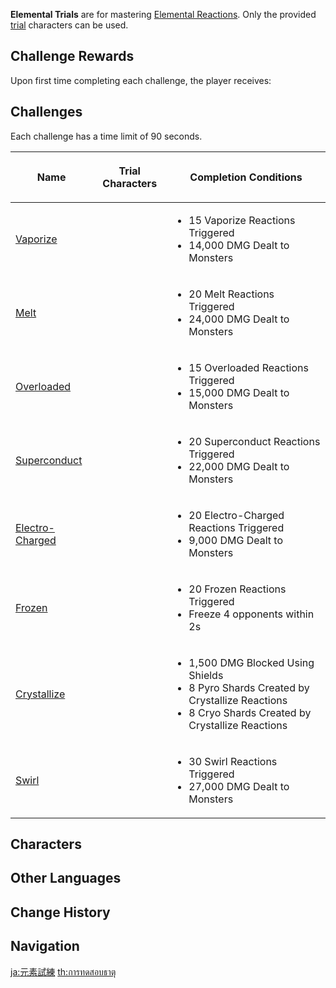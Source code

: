 {{Domain Infobox
|image        = Domain Temple of the Lion.png
|type         = Level
|description  = 
|region       = Mondstadt
|area         = Galesong Hill
|subarea      = Falcon Coast
|domain       = Temple of the Lion
|requiredAR   = 16
}}
'''Elemental Trials''' are for mastering [[Elemental Reactions]]. Only the provided [[Character Trials|trial]] characters can be used.

==Challenge Rewards==
Upon first time completing each challenge, the player receives:
{{Card|Mora|10,000}}
{{Card|Adventurer's Experience|2}}
{{Card|Mystic Enhancement Ore|2}}
{{clr}}

==Challenges==
Each challenge has a time limit of {{Icon|Clock}} 90 seconds.
{| class="wikitable tdc1"
! Name
! Trial Characters
! Completion Conditions
|-
| [[Vaporize]] || {{Card|Barbara}}{{Card|Xiangling}}
|
*15 Vaporize Reactions Triggered
*14,000 DMG Dealt to Monsters
|-
| [[Melt]] || {{Card|Xiangling}}{{Card|Kaeya}}
|
*20 Melt Reactions Triggered
*24,000 DMG Dealt to Monsters
|-
| [[Overloaded]] || {{Card|Xiangling}}{{Card|Lisa}}
|
*15 Overloaded Reactions Triggered
*15,000 DMG Dealt to Monsters
|-
| [[Superconduct]] || {{Card|Lisa}}{{Card|Kaeya}}
|
*20 Superconduct Reactions Triggered
*22,000 DMG Dealt to Monsters
|-
| [[Electro-Charged]] || {{Card|Barbara}}{{Card|Lisa}}
|
*20 Electro-Charged Reactions Triggered
*9,000 DMG Dealt to Monsters
|-
| [[Frozen]] || {{Card|Barbara}}{{Card|Kaeya}}
|
*20 Frozen Reactions Triggered
*Freeze 4 opponents within 2s
|-
| [[Crystallize]] || {{Card|Ningguang}}{{Card|Kaeya}}{{Card|Xiangling}}
|
*1,500 DMG Blocked Using Shields
*8 Pyro Shards Created by Crystallize Reactions
*8 Cryo Shards Created by Crystallize Reactions
|-
| [[Swirl]] || {{Card|Sucrose}}{{Card|Xiangling}}{{Card|Kaeya}}
|
*30 Swirl Reactions Triggered
*27,000 DMG Dealt to Monsters
|}

==Characters==
{{Trial Character/Event/Header}}
{{Trial Character/Event
|character_name         = Barbara
|character_level        = 20
|constellation          = 1
|weapon_name            = Magic Guide
|weapon_level           = 20
|refinement             = 1
|artifact_flower        = Instructor's Brooch
|artifact_feather       = Instructor's Feather Accessory
|artifact_sands         = Instructor's Pocket Watch
|artifact_goblet        = Instructor's Tea Cup
|artifact_circlet       = Instructor's Cap
|artifact_level         = 8
|set1                   = Instructor
|set1_piece_bonus       = 4
|set2                   = 
|set2_piece_bonus       = 
|normal_attack_talent   = 1
|elemental_skill_talent = 1
|elemental_burst_talent = 1
|hp                     = 4,096
|atk                    = 265
|def                    = 144
|em                     = 271
|er                     = 100.0%
|crit_rate              = 20.6%
|crit_dmg               = 50.0%
|other_stats            = 
}}
{{Trial Character/Event
|character_name         = Xiangling
|character_level        = 20
|constellation          = 1
|weapon_name            = White Tassel
|weapon_level           = 20
|refinement             = 1
|artifact_flower        = Instructor's Brooch
|artifact_feather       = Instructor's Feather Accessory
|artifact_sands         = Instructor's Pocket Watch
|artifact_goblet        = Instructor's Tea Cup
|artifact_circlet       = Instructor's Cap
|artifact_level         = 8
|set1                   = Instructor
|set1_piece_bonus       = 4
|set2                   = 
|set2_piece_bonus       = 
|normal_attack_talent   = 1
|elemental_skill_talent = 1
|elemental_burst_talent = 1
|hp                     = 4,337
|atk                    = 291
|def                    = 144
|em                     = 199
|er                     = 100.0%
|crit_rate              = 29.6%
|crit_dmg               = 50.0%
|other_stats            = 
}}
{{Trial Character/Event
|character_name         = Kaeya
|character_level        = 20
|constellation          = 1
|weapon_name            = Cool Steel
|weapon_level           = 20
|refinement             = 1
|artifact_flower        = Instructor's Brooch
|artifact_feather       = Instructor's Feather Accessory
|artifact_sands         = Instructor's Pocket Watch
|artifact_goblet        = Instructor's Tea Cup
|artifact_circlet       = Instructor's Cap
|artifact_level         = 8
|set1                   = Instructor
|set1_piece_bonus       = 4
|set2                   = 
|set2_piece_bonus       = 
|normal_attack_talent   = 1
|elemental_skill_talent = 1
|elemental_burst_talent = 1
|hp                     = 4,507
|atk                    = 310
|def                    = 171
|em                     = 199
|er                     = 100.0%
|crit_rate              = 20.6%
|crit_dmg               = 50.0%
|other_stats            = 
}}
{{Trial Character/Event
|character_name         = Lisa
|character_level        = 20
|constellation          = 1
|weapon_name            = Magic Guide
|weapon_level           = 20
|refinement             = 1
|artifact_flower        = Instructor's Brooch
|artifact_feather       = Instructor's Feather Accessory
|artifact_sands         = Instructor's Pocket Watch
|artifact_goblet        = Instructor's Tea Cup
|artifact_circlet       = Instructor's Cap
|artifact_level         = 8
|set1                   = Instructor
|set1_piece_bonus       = 4
|set2                   = 
|set2_piece_bonus       = 
|normal_attack_talent   = 1
|elemental_skill_talent = 1
|elemental_burst_talent = 1
|hp                     = 4,047
|atk                    = 283
|def                    = 123
|em                     = 271
|er                     = 100.0%
|crit_rate              = 20.6%
|crit_dmg               = 50.0%
|other_stats            = 
}}
{{Trial Character/Event
|character_name         = Ningguang
|character_level        = 20
|constellation          = 1
|weapon_name            = Magic Guide
|weapon_level           = 20
|refinement             = 1
|artifact_flower        = Instructor's Brooch
|artifact_feather       = Instructor's Feather Accessory
|artifact_sands         = Instructor's Pocket Watch
|artifact_goblet        = Instructor's Tea Cup
|artifact_circlet       = Instructor's Cap
|artifact_level         = 8
|set1                   = Instructor
|set1_piece_bonus       = 4
|set2                   = 
|set2_piece_bonus       = 
|normal_attack_talent   = 1
|elemental_skill_talent = 1
|elemental_burst_talent = 1
|hp                     = 4,096
|atk                    = 273
|def                    = 123
|em                     = 271
|er                     = 100.0%
|crit_rate              = 20.6%
|crit_dmg               = 50.0%
|other_stats            = 
}}
{{Trial Character/Event
|character_name         = Sucrose
|character_level        = 20
|constellation          = 1
|weapon_name            = Magic Guide
|weapon_level           = 20
|refinement             = 1
|artifact_flower        = Instructor's Brooch
|artifact_feather       = Instructor's Feather Accessory
|artifact_sands         = Instructor's Pocket Watch
|artifact_goblet        = Instructor's Tea Cup
|artifact_circlet       = Instructor's Cap
|artifact_level         = 8
|set1                   = Instructor
|set1_piece_bonus       = 4
|set2                   = 
|set2_piece_bonus       = 
|normal_attack_talent   = 1
|elemental_skill_talent = 1
|elemental_burst_talent = 1
|hp                     = 3,975
|atk                    = 268
|def                    = 151
|em                     = 271
|er                     = 100.0%
|crit_rate              = 20.6%
|crit_dmg               = 50.0%
|other_stats            = 
}}
{{Trial Character/Event/Footer}}

==Other Languages==
{{Other Languages
|en      = Elemental Trial
|zhs     = 元素试炼
|zhs_rm  = Yuánsù Shìliàn
|zht     = 元素試煉
|zht_rm  = Yuánsù Shìliàn
|zh_tl   = 
|ja      = 元素試練
|ja_rm   = Genso Shiren
|ja_tl   = Elemental Trial
|ko      = 원소 시련
|ko_tl   = Elemental Trial
|es      = Prueba elemental
|es_tl   = Elemental Trial
|fr      = Épreuve élémentaire
|fr_tl   = Elemental Trial
|ru      = Испытание «Элементы»
|ru_tl   = "Elements" Trial
|th      = การทดสอบธาตุ
|th_rm   = 
|th_tl   = 
|vi      = Thử Thách Nguyên Tố
|vi_tl   = 
|de      = Elementarprüfung
|de_tl   = Elemental Trial	
|id      = Ujian Elemental
|id_tl   = Elemental Trial
|pt      = Julgamento Elemental
|pt_tl   = 
|tr      = Element İmtihanı
|tr_tl   = 
|it      = Prova elementale
|it_tl   = 
}}

==Change History==
{{Change History|1.2}}

==Navigation==
{{Domain Navbox|Permanent}}

[[ja:元素試練]]
[[th:การทดสอบธาตุ]]